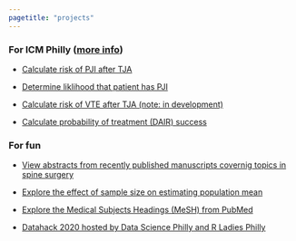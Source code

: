 ```yaml
---
pagetitle: "projects"
---
```



### For ICM Philly (<a href="https://icmphilly.com" target="_blank">more info</a>)

* <a href="https://pjirisk.shinyapps.io/pji_calc/" target="_blank">Calculate risk of PJI after TJA</a>

* <a href="https://pjirisk.shinyapps.io/pjidx/" target="_blank">Determine liklihood that patient has PJI</a>

* <a href="https://pjirisk.shinyapps.io/vte_risk_calculator/" target=_"blank">Calculate risk of VTE after TJA (note: in development)</a>

* <a href="https://pjirisk.shinyapps.io/DAIR_Calculator/" target=_"blank">Calculate probability of treatment (DAIR) success</a>


### For fun

* <a href="https://knicholsonphd.shinyapps.io/spine_pubs/" target="_blank">View abstracts from recently published manuscripts covernig topics in spine surgery</a>

* <a href="https://knicholsonphd.shinyapps.io/confidence_intervals/" target="_blank">Explore the effect of sample size on estimating population mean</a>

* <a href="https://knicholsonphd.shinyapps.io/mesh_api/" target="_blank">Explore the Medical Subjects Headings (MeSH) from PubMed</a>

* <a href="./files/datahack2020_video.mp4">Datahack 2020 hosted by Data Science Philly and R Ladies Philly</a>


